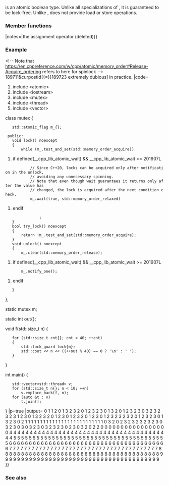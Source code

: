 {{cpp/title|atomic_flag}}
{{cpp/atomic/atomic_flag/navbar}}
{{dcl begin}}
{{dcl header|atomic}}
{{dcl|since=c++11|1=
class atomic_flag;
}}
{{dcl end}}

{{tt|std::atomic_flag}} is an atomic boolean type. Unlike all specializations of {{lc|std::atomic}}, it is guaranteed to be lock-free. Unlike {{c/core|std::atomic&lt;bool&gt;}}, {{tt|std::atomic_flag}} does not provide load or store operations.

===Member functions===
{{dsc begin}}
{{dsc mem ctor|cpp/atomic/atomic_flag/atomic_flag|constructs an atomic_flag}}
{{dsc mem fun|cpp/atomic/atomic_flag/operator{{=}}|notes={{cmark deleted}}|the assignment operator (deleted)}}
{{dsc inc|cpp/atomic/atomic_flag/dsc clear}}
{{dsc inc|cpp/atomic/atomic_flag/dsc test_and_set}}
{{dsc inc|cpp/atomic/atomic_flag/dsc test}}
{{dsc inc|cpp/atomic/atomic/dsc wait|atomic_flag}}
{{dsc inc|cpp/atomic/atomic/dsc notify_one|atomic_flag}}
{{dsc inc|cpp/atomic/atomic/dsc notify_all|atomic_flag}}
{{dsc end}}

===Example===
&lt;!-- Note that https://en.cppreference.com/w/cpp/atomic/memory_order#Release-Acquire_ordering refers to here for spinlock --&gt;
{{example
|A [[enwiki:Spinlock|spinlock]] mutex demo can be implemented in userspace using an {{lc|atomic_flag}}. Do note that spinlock mutexes are [https://www.realworldtech.com/forum/?threadid{{=}}189711&amp;curpostid{{=}}189723 extremely dubious] in practice.
|code=
#include &lt;atomic&gt;
#include &lt;iostream&gt;
#include &lt;mutex&gt;
#include &lt;thread&gt;
#include &lt;vector&gt;

class mutex
{
    std::atomic_flag m_{};

  public:
    void lock() noexcept
    {
        while (m_.test_and_set(std::memory_order_acquire))
#if defined(__cpp_lib_atomic_wait) &amp;&amp; __cpp_lib_atomic_wait &gt;= 201907L
            // Since C++20, locks can be acquired only after notification in the unlock,
            // avoiding any unnecessary spinning.
            // Note that even though wait guarantees it returns only after the value has
            // changed, the lock is acquired after the next condition check.
            m_.wait(true, std::memory_order_relaxed)
#endif
                ;
    }
    bool try_lock() noexcept
    {
        return !m_.test_and_set(std::memory_order_acquire);
    }
    void unlock() noexcept
    {
        m_.clear(std::memory_order_release);
#if defined(__cpp_lib_atomic_wait) &amp;&amp; __cpp_lib_atomic_wait &gt;= 201907L
        m_.notify_one();
#endif
    }
};

static mutex m;

static int out{};

void f(std::size_t n)
{
    for (std::size_t cnt{}; cnt &lt; 40; ++cnt)
    {
        std::lock_guard lock{m};
        std::cout &lt;&lt; n &lt;&lt; ((++out % 40) == 0 ? '\n' : ' ');
    }
}

int main()
{
    std::vector&lt;std::thread&gt; v;
    for (std::size_t n{}; n &lt; 10; ++n)
        v.emplace_back(f, n);
    for (auto &amp;t : v)
        t.join();
}
|p=true
|output=
0 1 1 2 0 1 3 2 3 2 0 1 2 3 2 3 0 1 3 2 0 1 2 3 2 3 0 3 2 3 2 3 2 3 1 2 3 0 1 3
2 3 2 0 1 2 3 0 1 2 3 2 0 1 2 3 0 1 2 3 2 3 2 3 2 0 1 2 3 2 3 0 1 3 2 3 0 2 1 1
1 1 1 1 1 1 1 1 1 1 1 1 1 1 1 1 1 1 1 1 1 1 1 1 0 3 2 0 2 3 2 3 2 3 2 3 2 3 0 3
2 3 0 3 0 3 2 3 0 3 2 3 2 3 0 2 3 0 3 2 0 2 2 0 0 0 0 0 0 0 0 0 0 0 0 0 0 0 0 0
4 4 4 4 4 4 4 4 4 4 4 4 4 4 4 4 4 4 4 4 4 4 4 4 4 4 4 4 4 4 4 4 4 4 4 4 4 4 4 4
5 5 5 5 5 5 5 5 5 5 5 5 5 5 5 5 5 5 5 5 5 5 5 5 5 5 5 5 5 5 5 5 5 5 5 5 5 5 5 5
6 6 6 6 6 6 6 6 6 6 6 6 6 6 6 6 6 6 6 6 6 6 6 6 6 6 6 6 6 6 6 6 6 6 6 6 6 6 6 6
7 7 7 7 7 7 7 7 7 7 7 7 7 7 7 7 7 7 7 7 7 7 7 7 7 7 7 7 7 7 7 7 7 7 7 7 7 7 7 7
8 8 8 8 8 8 8 8 8 8 8 8 8 8 8 8 8 8 8 8 8 8 8 8 8 8 8 8 8 8 8 8 8 8 8 8 8 8 8 8
9 9 9 9 9 9 9 9 9 9 9 9 9 9 9 9 9 9 9 9 9 9 9 9 9 9 9 9 9 9 9 9 9 9 9 9 9 9 9 9
}}

===See also===
{{dsc begin}}
{{dsc inc|cpp/atomic/dsc atomic_flag_test_and_set}}
{{dsc inc|cpp/atomic/dsc atomic_flag_clear}}
{{dsc inc|cpp/atomic/dsc atomic_flag_wait}}
{{dsc inc|cpp/atomic/dsc atomic_flag_notify_one}}
{{dsc inc|cpp/atomic/dsc atomic_flag_notify_all}}
{{dsc inc|cpp/atomic/dsc ATOMIC_FLAG_INIT}}
{{dsc see c|c/atomic/atomic_flag}}
{{dsc end}}

{{langlinks|de|es|fr|it|ja|pt|ru|zh}}